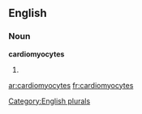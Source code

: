 
==English==

===Noun===
'''cardiomyocytes'''

# {{plural of|[[cardiomyocyte]]}}

[[Category:English plurals]]

[[ar:cardiomyocytes]]
[[fr:cardiomyocytes]]